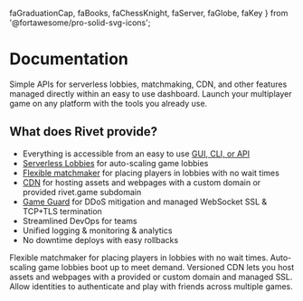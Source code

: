   faGraduationCap,
  faBooks,
  faChessKnight,
  faServer,
  faGlobe,
  faKey
} from '@fortawesome/pro-solid-svg-icons';

<HeroPattern />

# Documentation

Simple APIs for serverless lobbies, matchmaking, CDN, and other features managed directly within an easy to use dashboard. Launch your multiplayer game on any platform with the tools you already use.

## What does Rivet provide?

- Everything is accessible from an easy to use [GUI, CLI, or API](/docs/general/gui-cli-api)
- [Serverless Lobbies](/docs/serverless-lobbies/index) for auto-scaling game lobbies
- [Flexible matchmaker](/docs/matchmaker/index) for placing players in lobbies with no wait times
- [CDN](/docs/cdn) for hosting assets and webpages with a custom domain or provided rivet.game subdomain
- [Game Guard](/docs/serverless-lobbies/concepts/game-guard) for DDoS mitigation and managed WebSocket SSL & TCP+TLS termination
- Streamlined DevOps for teams
- Unified logging & monitoring & analytics
- No downtime deploys with easy rollbacks

<ResourceGroup>
  <Resource title='Libraries' icon={faBooks} href='/docs/general/libraries' />
  <Resource title='Matchmaker' icon={faChessKnight} href='/docs/matchmaker/index'>
    Flexible matchmaker for placing players in lobbies with no wait times.
  </Resource>
  <Resource
    title='Serverless Lobbies'
    icon={faServer}
    iconType='duotone'
    href='/docs/serverless-lobbies/index'
  >
    Auto-scaling game lobbies boot up to meet demand.
  </Resource>
  <Resource title='CDN' icon={faGlobe} href='/docs/cdn'>
    Versioned CDN lets you host assets and webpages with a provided or custom domain and managed SSL.
  </Resource>
  <Resource title='Identity' icon={faKey} href='/docs/identity/index'>
    Allow identities to authenticate and play with friends across multiple games.
  </Resource>
</ResourceGroup>

